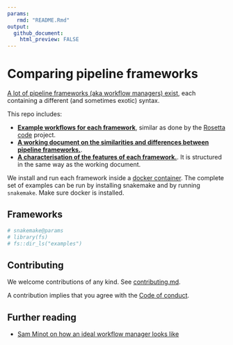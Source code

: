 ```yaml
---
params:
   rmd: "README.Rmd"
output:
  github_document:
    html_preview: FALSE
---
```


# Comparing pipeline frameworks

[A lot of pipeline frameworks (aka workflow managers) exist](https://github.com/pditommaso/awesome-pipeline), each containing a different (and sometimes exotic) syntax.

This repo includes:

- **[Example workflows for each framework](/examples)**, similar as done by the [Rosetta code](http://www.rosettacode.org/wiki/Rosetta_Code) project.
- **[A working document on the similarities and differences between pipeline frameworks.](frameworks.md)**.
- **[A characterisation of the features of each framework.](characterisation)**. It is structured in the same way as the working document.

We install and run each framework inside a [docker container](containers). The complete set of examples can be run by installing snakemake and by running `snakemake`. Make sure docker is installed.

## Frameworks

```r
# snakemake@params
# library(fs)
# fs::dir_ls("examples")
```

## Contributing

We welcome contributions of any kind. See [contributing.md](contributing.md).

A contribution implies that you agree with the [Code of conduct](code_of_conduct.md).

## Further reading

- [Sam Minot on how an ideal workflow manager looks like](https://www.minot.bio/home/2018/9/22/the-rise-of-the-machines-workflow-managers-for-bioinformatics)
